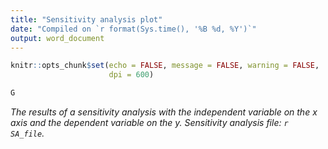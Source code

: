 ```yaml
---
title: "Sensitivity analysis plot"
date: "Compiled on `r format(Sys.time(), '%B %d, %Y')`"
output: word_document
---
```


```r

knitr::opts_chunk$set(echo = FALSE, message = FALSE, warning = FALSE, 
                      dpi = 600)

```

```r

G 

```

*The results of a sensitivity analysis with the independent variable on the x axis and the dependent variable on the y. Sensitivity analysis file: `r SA_file`.*



